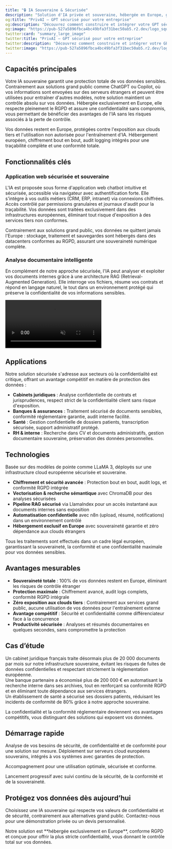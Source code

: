 ```yaml
---
title: "🔒 IA Souveraine & Sécurisée"
description: "Solution d'IA privée et souveraine, hébergée en Europe, garantissant la confidentialité et le respect du RGPD, à l'opposé des services grand public qui exposent vos données."
og:title: "PrivAI – GPT sécurisé pour votre entreprise"
og:description: "Découvrez comment construire et intégrer votre GPT sécurisé avec PrivAI."
og:image: "https://pub-527a5896fbca4bc49bfa3f31bec50ab5.r2.dev/logo_square.png"
twitter:card: "summary_large_image"
twitter:title: "PrivAI – GPT sécurisé pour votre entreprise"
twitter:description: "Découvrez comment construire et intégrer votre GPT sécurisé avec PrivAI."
twitter:image: "https://pub-527a5896fbca4bc49bfa3f31bec50ab5.r2.dev/logo_square.png"
---
```


## Capacités principales

Votre IA souveraine garantit une protection totale de vos données sensibles. Contrairement aux solutions grand public comme ChatGPT ou Copilot, où vos informations sont envoyées sur des serveurs étrangers et peuvent être utilisées pour entraîner d'autres modèles, notre solution maintient un contrôle absolu sur vos données. Hébergée exclusivement en Europe, elle respecte pleinement le RGPD et assure une confidentialité sans compromis, vous permettant de bénéficier des avantages de l'IA sans les risques associés à la perte de contrôle.

<CardGroup cols={2}>
  <Card title="Protection des données souveraine" icon="shield">
    Vos données restent en Europe, protégées contre l'exposition aux clouds tiers et l'utilisation non autorisée pour l'entraînement d'IA.
  </Card>
  <Card title="Conformité RGPD garantie" icon="lock">
    Hébergement européen, chiffrement bout en bout, audit logging intégrés pour une traçabilité complète et une conformité totale.
  </Card>
</CardGroup>

## Fonctionnalités clés

### Application web sécurisée et souveraine

L'IA est proposée sous forme d'application web chatbot intuitive et sécurisée, accessible via navigateur avec authentification forte. Elle s'intègre à vos outils métiers (CRM, ERP, intranet) via connexions chiffrées. Accès contrôlé par permissions granulaires et journaux d'audit pour la traçabilité. Vos données sont traitées exclusivement dans des infrastructures européennes, éliminant tout risque d'exposition à des services tiers non conformes.

<Warning>
  Contrairement aux solutions grand public, vos données ne quittent jamais l'Europe : stockage, traitement et sauvegardes sont hébergés dans des datacenters conformes au RGPD, assurant une souveraineté numérique complète.
</Warning>

### Analyse documentaire intelligente

En complément de notre approche sécurisée, l'IA peut analyser et exploiter vos documents internes grâce à une architecture RAG (Retrieval-Augmented Generation). Elle interroge vos fichiers, résume vos contrats et répond en langage naturel, le tout dans un environnement protégé qui préserve la confidentialité de vos informations sensibles.

<video
  autoPlay
  muted
  loop
  playsInline
  className="w-full aspect-video rounded-xl"
  src="https://pub-527a5896fbca4bc49bfa3f31bec50ab5.r2.dev/demo.mp4"
/>

## Applications

Notre solution sécurisée s'adresse aux secteurs où la confidentialité est critique, offrant un avantage compétitif en matière de protection des données :

- **Cabinets juridiques** : Analyse confidentielle de contrats et jurisprudences, respect strict de la confidentialité client sans risque d'exposition.
- **Banques & assurances** : Traitement sécurisé de documents sensibles, conformité réglementaire garantie, audit interne facilité.
- **Santé** : Gestion confidentielle de dossiers patients, transcription sécurisée, support administratif protégé.
- **RH & interne** : Recherche dans CV et documents administratifs, gestion documentaire souveraine, préservation des données personnelles.

## Technologies

Basée sur des modèles de pointe comme LLaMA 3, déployés sur une infrastructure cloud européenne sécurisée et souveraine.

- **Chiffrement et sécurité avancée** : Protection bout en bout, audit logs, et conformité RGPD intégrée
- **Vectorisation & recherche sémantique** avec ChromaDB pour des analyses sécurisées
- **Pipeline RAG sécurisé** via LlamaIndex pour un accès instantané aux documents internes sans exposition
- **Automatisation confidentielle** avec n8n (upload, résumé, notifications) dans un environnement contrôlé
- **Hébergement exclusif en Europe** avec souveraineté garantie et zéro dépendance aux clouds étrangers

<Info>
  Tous les traitements sont effectués dans un cadre légal européen, garantissant la souveraineté, la conformité et une confidentialité maximale pour vos données sensibles.
</Info>

## Avantages mesurables

- **Souveraineté totale** : 100% de vos données restent en Europe, éliminant les risques de contrôle étranger
- **Protection maximale** : Chiffrement avancé, audit logs complets, conformité RGPD intégrale
- **Zéro exposition aux clouds tiers** : Contrairement aux services grand public, aucune utilisation de vos données pour l'entraînement externe
- **Avantage compétitif** : Sécurité et confidentialité comme différenciateur face à la concurrence
- **Productivité sécurisée** : Analyses et résumés documentaires en quelques secondes, sans compromettre la protection

## Cas d’étude

Un cabinet juridique français traite désormais plus de 20 000 documents par mois sur notre infrastructure souveraine, évitant les risques de fuites de données confidentielles et respectant strictement la réglementation européenne.  
Une banque partenaire a économisé plus de 200 000 € en automatisant la recherche interne dans ses archives, tout en renforçant sa conformité RGPD et en éliminant toute dépendance aux services étrangers.  
Un établissement de santé a sécurisé ses dossiers patients, réduisant les incidents de conformité de 80% grâce à notre approche souveraine.

<Check>
  La confidentialité et la conformité réglementaire deviennent vos avantages compétitifs, vous distinguant des solutions qui exposent vos données.
</Check>

## Démarrage rapide

<Steps>
<Step title="Consultation initiale">
  Analyse de vos besoins de sécurité, de confidentialité et de conformité pour une solution sur mesure.
</Step>

<Step title="Configuration technique">
  Déploiement sur serveurs cloud européens souverains, intégrés à vos systèmes avec garanties de protection.
</Step>

<Step title="Formation équipes">Accompagnement pour une utilisation optimale, sécurisée et conforme.</Step>

<Step title="Mise en production">
  Lancement progressif avec suivi continu de la sécurité, de la conformité et de la souveraineté.
</Step>
</Steps>

## Protégez vos données dès aujourd’hui

Choisissez une IA souveraine qui respecte vos valeurs de confidentialité et de sécurité, contrairement aux alternatives grand public. Contactez-nous pour une démonstration privée ou un devis personnalisé.

<Note>
  Notre solution est **hébergée exclusivement en Europe**, conforme RGPD et conçue pour offrir la plus stricte confidentialité, vous donnant le contrôle total sur vos données.
</Note>
